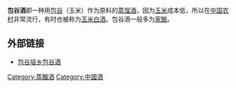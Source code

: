 {{unreferenced|time=2011-09-04T14:55:08+00:00}}
'''包谷酒'''即一种用[[包谷|包谷]]（玉米）作为原料的[[蒸馏酒|蒸馏酒]]，因为[[玉米|玉米]]成本低，所以在[[中国|中国]][[农村|农村]]非常流行，有时也被称为[[玉米白酒|玉米白酒]]。包谷酒一般多为[[家酿|家酿]]。

==外部链接==
*[http://www.yn.gov.cn/yunnan,china/73187904876183552/20050110/17522.html 包谷垴乡包谷酒] {{Wayback|url=http://www.yn.gov.cn/yunnan,china/73187904876183552/20050110/17522.html |date=20190727080510 }}
{{酒精飲料}}
{{Drink-stub}}
[[Category:蒸餾酒|Category:蒸餾酒]]
[[Category:中國酒|Category:中國酒]]